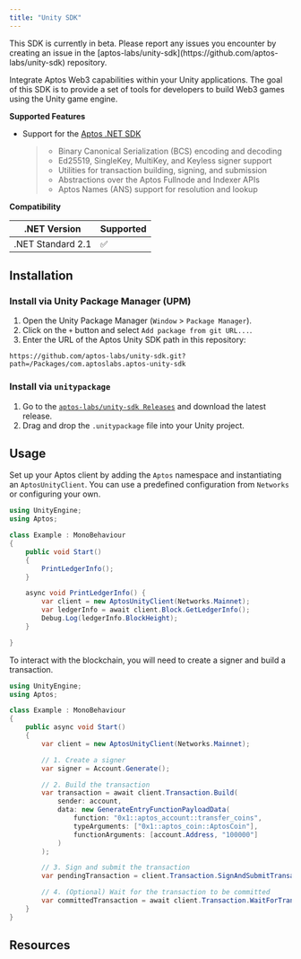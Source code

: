 ```yaml
---
title: "Unity SDK"
---
```



<Aside type="caution" emoji="❗">
  This SDK is currently in beta. Please report any issues you encounter by
  creating an issue in the
  [aptos-labs/unity-sdk](https://github.com/aptos-labs/unity-sdk) repository.
</Aside>

Integrate Aptos Web3 capabilities within your Unity applications. The goal of this SDK is to provide a set of tools
for developers to build Web3 games using the Unity game engine.

**Supported Features**

- Support for the [Aptos .NET SDK](/build/sdks/dotnet-sdk)

  > - Binary Canonical Serialization (BCS) encoding and decoding
  > - Ed25519, SingleKey, MultiKey, and Keyless signer support
  > - Utilities for transaction building, signing, and submission
  > - Abstractions over the Aptos Fullnode and Indexer APIs
  > - Aptos Names (ANS) support for resolution and lookup

**Compatibility**

| .NET Version      | Supported |
| ----------------- | --------- |
| .NET Standard 2.1 | ✅         |

## Installation

### Install via Unity Package Manager (UPM)

1. Open the Unity Package Manager (`Window` > `Package Manager`).
2. Click on the `+` button and select `Add package from git URL...`.
3. Enter the URL of the Aptos Unity SDK path in this repository:

```shellscript
https://github.com/aptos-labs/unity-sdk.git?path=/Packages/com.aptoslabs.aptos-unity-sdk
```

### Install via `unitypackage`

1. Go to the [`aptos-labs/unity-sdk Releases`](https://github.com/aptos-labs/unity-sdk/releases) and download the latest release.
2. Drag and drop the `.unitypackage` file into your Unity project.

## Usage

Set up your Aptos client by adding the `Aptos` namespace and instantiating an `AptosUnityClient`. You can use a predefined
configuration from `Networks` or configuring your own.

```csharp {2-2,8-8,11-15}
using UnityEngine;
using Aptos;

class Example : MonoBehaviour
{
    public void Start()
    {
        PrintLedgerInfo();
    }

    async void PrintLedgerInfo() {
        var client = new AptosUnityClient(Networks.Mainnet);
        var ledgerInfo = await client.Block.GetLedgerInfo();
        Debug.Log(ledgerInfo.BlockHeight);
    }

}
```

To interact with the blockchain, you will need to create a signer and build a transaction.

```csharp filename="Program.cs" {10-11,13-21,23-24,26-27}
using UnityEngine;
using Aptos;

class Example : MonoBehaviour
{
    public async void Start()
    {
        var client = new AptosUnityClient(Networks.Mainnet);

        // 1. Create a signer
        var signer = Account.Generate();

        // 2. Build the transaction
        var transaction = await client.Transaction.Build(
            sender: account,
            data: new GenerateEntryFunctionPayloadData(
                function: "0x1::aptos_account::transfer_coins",
                typeArguments: ["0x1::aptos_coin::AptosCoin"],
                functionArguments: [account.Address, "100000"]
            )
        );

        // 3. Sign and submit the transaction
        var pendingTransaction = client.Transaction.SignAndSubmitTransaction(account, transaction);

        // 4. (Optional) Wait for the transaction to be committed
        var committedTransaction = await client.Transaction.WaitForTransaction(pendingTransaction);
    }
}
```

## Resources

<CardGrid>
  <LinkCard href="https://github.com/aptos-labs/aptos-unity-starter" title="Aptos Wallet Starter" description="Example Unity project with an integration of the Aptos Unity SDK." target="_blank" />
</CardGrid>
